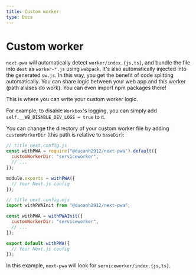 ```yaml
---
title: Custom worker
type: Docs
---
```


# Custom worker

`next-pwa` will automatically detect `worker/index.{js,ts}`, and bundle the file into `dest` as `worker-*.js` using `webpack`.
It's also automatically injected into the generated `sw.js`. In this way, you get the benefit of code splitting automatically.
You can share logic between your web app and this worker (path aliases do work). You can even import npm packages there!

This is where you can write your custom worker logic.

For example, to disable `Workbox`'s logging, you can simply add `self.__WB_DISABLE_DEV_LOGS = true` to it.

You can change the directory of your custom worker file by adding `customWorkerDir` (this path is relative to `baseDir`):

<Tabs>

```js
// title next.config.js
const withPWA = require("@ducanh2912/next-pwa").default({
  customWorkerDir: "serviceworker",
  // ...
});

module.exports = withPWA({
  // Your Next.js config
});
```

```js
// title next.config.mjs
import withPWAInit from "@ducanh2912/next-pwa";

const withPWA = withPWAInit({
  customWorkerDir: "serviceworker",
  // ...
});

export default withPWA({
  // Your Next.js config
});
```

</Tabs>

In this example, `next-pwa` will look for `serviceworker/index.{js,ts}`.
